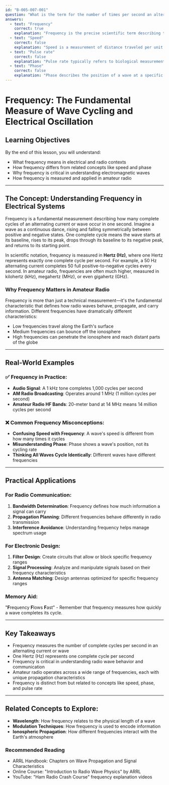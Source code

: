 ```yaml
---
id: "B-005-007-001"
question: "What is the term for the number of times per second an alternating current completes a positive to negative cycle?"
answers:
  - text: "Frequency"
    correct: true
    explanation: "Frequency is the precise scientific term describing the number of complete cycles of an alternating current that occur in one second, measured in Hertz (Hz). In the context of electromagnetic waves and electrical signals, frequency represents how many times a wave completes a full oscillation from its starting point, through its positive and negative phases, and back to the starting point within a single second."
  - text: "Speed"
    correct: false
    explanation: "Speed is a measurement of distance traveled per unit of time, typically expressed in meters per second or kilometers per hour. In electrical and radio contexts, speed does not describe the cyclical nature of alternating current or wave oscillations. Frequency, not speed, describes the rate of wave or current cycling."
  - text: "Pulse rate"
    correct: false
    explanation: "Pulse rate typically refers to biological measurements like heartbeats per minute. In electrical engineering, pulse rate might describe digital signal transitions, but it does not describe the complete positive-to-negative cycle of an alternating current. Frequency is the correct technical term for measuring wave or current cycling."
  - text: "Phase"
    correct: false
    explanation: "Phase describes the position of a wave at a specific moment in its cycle, typically measured in degrees (0-360°). While related to frequency, phase specifically indicates a wave's instantaneous position, not the number of complete cycles per second. Frequency measures how many total cycles occur in one second."
---
```


# Frequency: The Fundamental Measure of Wave Cycling and Electrical Oscillation

## Learning Objectives
By the end of this lesson, you will understand:
- What frequency means in electrical and radio contexts
- How frequency differs from related concepts like speed and phase
- Why frequency is critical in understanding electromagnetic waves
- How frequency is measured and applied in amateur radio

---

## The Concept: Understanding Frequency in Electrical Systems

Frequency is a fundamental measurement describing how many complete cycles of an alternating current or wave occur in one second. Imagine a wave as a continuous dance, rising and falling symmetrically between positive and negative states. One complete cycle means the wave starts at its baseline, rises to its peak, drops through its baseline to its negative peak, and returns to its starting point.

In scientific notation, frequency is measured in **Hertz (Hz)**, where one Hertz represents exactly one complete cycle per second. For example, a 50 Hz alternating current completes 50 full positive-to-negative cycles every second. In amateur radio, frequencies are often much higher, measured in kilohertz (kHz), megahertz (MHz), or even gigahertz (GHz).

### Why Frequency Matters in Amateur Radio

Frequency is more than just a technical measurement—it's the fundamental characteristic that defines how radio waves behave, propagate, and carry information. Different frequencies have dramatically different characteristics:
- Low frequencies travel along the Earth's surface
- Medium frequencies can bounce off the ionosphere
- High frequencies can penetrate the ionosphere and reach distant parts of the globe

---

## Real-World Examples

### ✅ Frequency in Practice:
- **Audio Signal**: A 1 kHz tone completes 1,000 cycles per second
- **AM Radio Broadcasting**: Operates around 1 MHz (1 million cycles per second)
- **Amateur Radio HF Bands**: 20-meter band at 14 MHz means 14 million cycles per second

### ❌ Common Frequency Misconceptions:
- **Confusing Speed with Frequency**: A wave's speed is different from how many times it cycles
- **Misunderstanding Phase**: Phase shows a wave's position, not its cycling rate
- **Thinking All Waves Cycle Identically**: Different waves have different frequencies

---

## Practical Applications

### For Radio Communication:
1. **Bandwidth Determination**: Frequency defines how much information a signal can carry
2. **Propagation Planning**: Different frequencies behave differently in radio transmission
3. **Interference Avoidance**: Understanding frequency helps manage spectrum usage

### For Electronic Design:
1. **Filter Design**: Create circuits that allow or block specific frequency ranges
2. **Signal Processing**: Analyze and manipulate signals based on their frequency characteristics
3. **Antenna Matching**: Design antennas optimized for specific frequency ranges

### Memory Aid:
"**F**requency **F**lows **F**ast" - Remember that frequency measures how quickly a wave completes its cycle.

---

## Key Takeaways

- Frequency measures the number of complete cycles per second in an alternating current or wave
- One Hertz (Hz) represents one complete cycle per second
- Frequency is critical in understanding radio wave behavior and communication
- Amateur radio operates across a wide range of frequencies, each with unique propagation characteristics
- Frequency is distinct from but related to concepts like speed, phase, and pulse rate

---

## Related Concepts to Explore:
- **Wavelength**: How frequency relates to the physical length of a wave
- **Modulation Techniques**: How frequency is used to encode information
- **Ionospheric Propagation**: How different frequencies interact with the Earth's atmosphere

### Recommended Reading
- ARRL Handbook: Chapters on Wave Propagation and Signal Characteristics
- Online Course: "Introduction to Radio Wave Physics" by ARRL
- YouTube: "Ham Radio Crash Course" frequency explanation videos